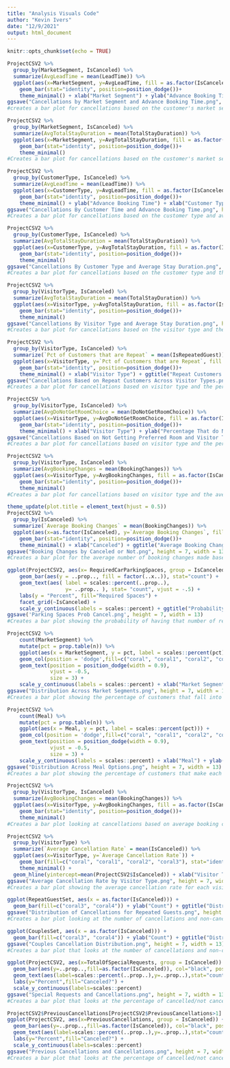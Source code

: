 ---
title: "Analysis Visuals Code"
author: "Kevin Ivers"
date: "12/9/2021"
output: html_document
---

```{r setup, include=FALSE}
knitr::opts_chunk$set(echo = TRUE)
```

```{r}
ProjectCSV2 %>% 
  group_by(MarketSegment, IsCanceled) %>% 
  summarize(AvgLeadTime = mean(LeadTime)) %>% 
  ggplot(aes(x=MarketSegment, y=AvgLeadTime, fill = as.factor(IsCanceled))) + 
    geom_bar(stat="identity", position=position_dodge())+
    theme_minimal() + xlab("Market Segment") + ylab("Advance Booking Time") + ggtitle("Cancellations by Market Segment and Advance Booking Time")
ggsave("Cancellations by Market Segment and Advance Booking Time.png", height = 7, width = 13)
#creates a bar plot for cancellations based on the customer's market segment and average lead time

ProjectCSV2 %>% 
  group_by(MarketSegment, IsCanceled) %>% 
  summarize(AvgTotalStayDuration = mean(TotalStayDuration)) %>% 
  ggplot(aes(x=MarketSegment, y=AvgTotalStayDuration, fill = as.factor(IsCanceled))) + 
    geom_bar(stat="identity", position=position_dodge())+
    theme_minimal()
#Creates a bar plot for cancellations based on the customer's market segment and their average total stay duration

ProjectCSV2 %>% 
  group_by(CustomerType, IsCanceled) %>% 
  summarize(AvgLeadTime = mean(LeadTime)) %>% 
  ggplot(aes(x=CustomerType, y=AvgLeadTime, fill = as.factor(IsCanceled))) + 
    geom_bar(stat="identity", position=position_dodge())+
    theme_minimal() + ylab("Advance Booking Time") + xlab("Customer Type") + ggtitle("Cancellations By Customer Time and Advance Booking Time")
ggsave("Cancellations By Customer Time and Advance Booking Time.png", height = 7, width = 13)
#Creates a bar plot for cancellations based on the customer type and average lead time

ProjectCSV2 %>% 
  group_by(CustomerType, IsCanceled) %>% 
  summarize(AvgTotalStayDuration = mean(TotalStayDuration)) %>% 
  ggplot(aes(x=CustomerType, y=AvgTotalStayDuration, fill = as.factor(IsCanceled))) + 
    geom_bar(stat="identity", position=position_dodge())+
    theme_minimal()
ggsave("Cancellations By Customer Type and Average Stay Duration.png", height = 7, width = 13)
#Creates a bar plot for cancellations based on the customer type and their average total stay duration

ProjectCSV2 %>% 
  group_by(VisitorType, IsCanceled) %>% 
  summarize(AvgTotalStayDuration = mean(TotalStayDuration)) %>% 
  ggplot(aes(x=VisitorType, y=AvgTotalStayDuration, fill = as.factor(IsCanceled))) + 
    geom_bar(stat="identity", position=position_dodge())+
    theme_minimal()
ggsave("Cancellations By Visitor Type and Average Stay Duration.png", height = 7, width = 13)
#Creates a bar plot for cancellations based on the visitor type and their average total stay duration

ProjectCSV2 %>% 
  group_by(VisitorType, IsCanceled) %>% 
  summarize(`Pct of Customers that are Repeat` = mean(IsRepeatedGuest)) %>% 
  ggplot(aes(x=VisitorType, y=`Pct of Customers that are Repeat`, fill = as.factor(IsCanceled))) + 
    geom_bar(stat="identity", position=position_dodge())+
    theme_minimal() + xlab("Visitor Type") + ggtitle("Repeat Customers Across Visitor Types by Cancellations")
ggsave("Cancellations Based on Repeat Customers Across Visitor Types.png", height = 7, width = 13)
#Creates a bar plot for cancellations based on visitor type and the percentage of customers that are repeat customers

ProjectCSV %>% 
  group_by(VisitorType, IsCanceled) %>% 
  summarize(AvgDoNotGetRoomChoice = mean(DoNotGetRoomChoice)) %>% 
  ggplot(aes(x=VisitorType, y=AvgDoNotGetRoomChoice, fill = as.factor(IsCanceled))) + 
    geom_bar(stat="identity", position=position_dodge())+
    theme_minimal() + xlab("Visitor Type") + ylab("Percentage That do Not get Preferred Room Choice") + ggtitle("Cancellations across Visitor Types Based on Not Getting Preferred Room")
ggsave("Cancellations Based on Not Getting Preferred Room and Visitor Type.png", height = 7, width = 13)
#Creates a bar plot for cancellations based on visitor type and the percentage of customers that don't get their preferred room choice

ProjectCSV2 %>% 
  group_by(VisitorType, IsCanceled) %>% 
  summarize(AvgBookingChanges = mean(BookingChanges)) %>% 
  ggplot(aes(x=VisitorType, y=AvgBookingChanges, fill = as.factor(IsCanceled))) + 
    geom_bar(stat="identity", position=position_dodge())+
    theme_minimal()
#Creates a bar plot for cancellations based on visitor type and the average number of booking changes

theme_update(plot.title = element_text(hjust = 0.5))
ProjectCSV2 %>% 
  group_by(IsCanceled) %>% 
  summarize(`Average Booking Changes` = mean(BookingChanges)) %>% 
  ggplot(aes(x=as.factor(IsCanceled), y=`Average Booking Changes`, fill = "red")) + 
    geom_bar(stat="identity", position=position_dodge())+
    theme_minimal() + xlab("Canceled") + ggtitle("Average Booking Changes Based on Canceled or Not")
ggsave("Booking Changes by Canceled or Not.png", height = 7, width = 13)
#Creates a bar plot for the average number of booking changes made based on if the booking is cancelled or not

ggplot(ProjectCSV2, aes(x= RequiredCarParkingSpaces, group = IsCanceled)) + 
    geom_bar(aes(y = ..prop.., fill = factor(..x..)), stat="count") +
    geom_text(aes( label = scales::percent(..prop..),
                   y= ..prop.. ), stat= "count", vjust = -.5) +
    labs(y = "Percent", fill="Required Spaces") +
    facet_grid(~IsCanceled) +
    scale_y_continuous(labels = scales::percent) + ggtitle("Probability of this Number of Parking Spaces Given Cancelling or not") + xlab("Required Parking Spaces")
ggsave('Parking Spaces Prob Cancel.png', height = 7, width = 13)
#Creates a bar plot showing the probability of having that number of required parking spaces given that they either ultimately cancelled or didn't cancel their reservation
```

```{r}
ProjectCSV2 %>% 
    count(MarketSegment) %>% 
    mutate(pct = prop.table(n)) %>% 
    ggplot(aes(x = MarketSegment, y = pct, label = scales::percent(pct))) + 
    geom_col(position = 'dodge',fill=c("coral", "coral1", "coral2", "coral3", "coral4", "brown4")) + 
    geom_text(position = position_dodge(width = 0.9),    
              vjust = -0.5,   
              size = 3) + 
    scale_y_continuous(labels = scales::percent) + xlab("Market Segment") + ylab("Percentage") + ggtitle("Distribution Across Market Segments")
ggsave("Distribution Across Market Segments.png", height = 7, width = 13)
#Creates a bar plot showing the percentage of customers that fall into each market segment

ProjectCSV2 %>% 
    count(Meal) %>% 
    mutate(pct = prop.table(n)) %>% 
    ggplot(aes(x = Meal, y = pct, label = scales::percent(pct))) + 
    geom_col(position = 'dodge',fill=c("coral", "coral1", "coral2", "coral3", "coral4")) + 
    geom_text(position = position_dodge(width = 0.9),    
              vjust = -0.5,   
              size = 3) + 
    scale_y_continuous(labels = scales::percent) + xlab("Meal") + ylab("Percentage") + ggtitle("Distribution For Different Meals")
ggsave("Distribution Across Meal Options.png", height = 7, width = 13)
#Creates a bar plot showing the percentage of customers that make each meal choice

ProjectCSV2 %>% 
  group_by(VisitorType, IsCanceled) %>% 
  summarize(AvgBookingChanges = mean(BookingChanges)) %>% 
  ggplot(aes(x=VisitorType, y=AvgBookingChanges, fill = as.factor(IsCanceled))) + 
    geom_bar(stat="identity", position=position_dodge())+
    theme_minimal()
#Creates a bar plot looking at cancellations based on average booking changes and visitor type

ProjectCSV2 %>% 
  group_by(VisitorType) %>% 
  summarize(`Average Cancellation Rate` = mean(IsCanceled)) %>% 
  ggplot(aes(x=VisitorType, y=`Average Cancellation Rate`)) + 
    geom_bar(fill=c("coral", "coral1", "coral2", "coral3"), stat="identity", position=position_dodge())+
    theme_minimal() +
  geom_hline(yintercept=mean(ProjectCSV2$IsCanceled)) + xlab("Visitor Type") + ggtitle("Average Cancellation Rate by Visitor Type")
ggsave("Average Cancellation Rate by Visitor Type.png", height = 7, width = 13)
#Creates a bar plot showing the average cancellation rate for each visitor type with a line depicting the overall average cancellation rate
```

```{r}
ggplot(RepeatGuestSet, aes(x = as.factor(IsCanceled))) +  
  geom_bar(fill=c("coral3", "coral4")) + ylab("Count") + ggtitle("Distribution of Cancellations for Repeated Guests") + xlab("Cancellation")
ggsave("Distribution of Cancellations for Repeated Guests.png", height = 7, width = 13)
#Creates a bar plot looking at the number of cancellations and non-cancellations among repeated guests

ggplot(CouplesSet, aes(x = as.factor(IsCanceled))) +  
  geom_bar(fill=c("coral3", "coral4")) + ylab("Count") + ggtitle("Distribution of Cancellations for Couples") + xlab("Cancellation")
ggsave("Couples Cancellation Distribution.png", height = 7, width = 13)
#Creates a bar plot that looks at the number of cancellations and non-cancellations for couples

ggplot(ProjectCSV2, aes(x=TotalOfSpecialRequests, group = IsCanceled)) +
  geom_bar(aes(y=..prop..,fill=as.factor(IsCanceled)), col="black", position = position_dodge(), stat="count") + 
  geom_text(aes(label=scales::percent(..prop..),y=..prop..),stat="count",vjust=-.5) + 
  labs(y="Percent",fill="Canceled?") + 
  scale_y_continuous(labels=scales::percent)
ggsave("Special Requests and Cancellations.png", height = 7, width = 13)
#Creates a bar plot that looks at the percentage of cancelled/not cancelled reservation that had each number of special requests

ProjectCSV2$PreviousCancellations[ProjectCSV2$PreviousCancellations>1] <- "2+" 
ggplot(ProjectCSV2, aes(x=PreviousCancellations, group = IsCanceled)) +
  geom_bar(aes(y=..prop..,fill=as.factor(IsCanceled)), col="black", position = position_dodge(), stat="count") + 
  geom_text(aes(label=scales::percent(..prop..),y=..prop..),stat="count",vjust=-.5) + 
  labs(y="Percent",fill="Canceled?") + 
  scale_y_continuous(labels=scales::percent)
ggsave("Previous Cancellations and Cancellations.png", height = 7, width = 13)
#Creates a bar plot that looks at the percentage of cancelled/not cancelled reservation that had that amount of previous cencellations
```

